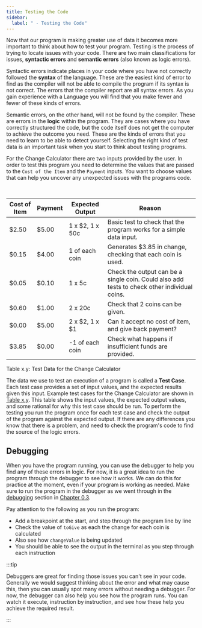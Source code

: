 ```yaml
---
title: Testing the Code
sidebar:
  label: " - Testing the Code"
---
```


Now that our program is making greater use of data it becomes more important to think about how to test your program. Testing is the process of trying to locate issues with your code. There are two main
classifications for issues, **syntactic errors** and **semantic errors** (also known as logic errors).

Syntactic errors indicate places in your code where you have not correctly followed the **syntax** of the language. These are the easiest kind of error to find as the compiler will not be able to compile the program if its syntax is not correct. The errors that the compiler report are all syntax errors. As you gain experience with a Language you will find that you make fewer and fewer of these kinds of errors.

Semantic errors, on the other hand, will not be found by the compiler. These are errors in the **logic** within the program. They are cases where you have correctly structured the code, but the code itself does not get the computer to achieve the outcome you need. These are the kinds of errors that you need to learn to be able to detect yourself. Selecting the right kind of test data is an important task when you start to think about testing programs.

For the Change Calculator there are two inputs provided by the user. In order to test this program you need to determine the values that are passed to the `Cost of the Item` and the `Payment` inputs. You want to choose values that can help you uncover any unexpected issues with the programs code.

<br/>
<a id="tableTestData"></a>

| Cost of Item | Payment | Expected Output    | Reason |
| ------------ | ------- | ------------------ | ------ |
| \$2.50       | \$5.00  | 1 x \$2, 1 x 50c   | Basic test to check that the program works for a simple data input.
| \$0.15       | \$4.00  | 1 of each coin     |  Generates \$3.85 in change, checking that each coin is used.
| \$0.05       | \$0.10  | 1 x 5c             |  Check the output can be a single coin. Could also add tests to check other individual coins.
| \$0.60       | \$1.00  | 2 x 20c            |  Check that 2 coins can be given.
| \$0.00       | \$5.00  | 2 x \$2, 1 x \$1   |  Can it accept no cost of item, and give back payment?
| \$3.85       | \$0.00  | -1 of each coin    |  Check what happens if insufficient funds are provided.

<div class="caption"><span class="caption-figure-nbr">Table x.y: </span>Test Data for the Change Calculator</div>

The data we use to test an execution of a program is called a **Test Case**. Each test case provides a set of input values, and the expected results given this input. Example test cases for the Change Calculator
are shown in [Table x.y](#tableTestData). This table shows the input values, the expected output values, and some rational for why this test case should be run. To perform the testing you run the program once for each test case and check the output of the program against the expected output. If there are any differences you know that there is a problem, and need to check the program's code to find the source of the logic errors.

## Debugging

When you have the program running, you can use the debugger to help you find any of these errors in logic. For now, it is a great idea to run the program through the debugger to see how it works. We can do this for practice at the moment, even if your program is working as needed. Make sure to run the program in the debugger as we went through in the [debugging](../../../../part-0-getting-started/3-building-programs/1-concepts/4-debug) section in [Chapter 0.3](../../../../part-0-getting-started/3-building-programs/0-overview).

Pay attention to the following as you run the program:

- Add a breakpoint at the start, and step through the program line by line
- Check the value of `toGive` as each the change for each coin is calculated
- Also see how `changeValue` is being updated
- You should be able to see the output in the terminal as you step through each instruction

:::tip

Debuggers are great for finding those issues you can't see in your code. Generally we would suggest thinking about the error and what may cause this, then you can usually spot many errors without needing a debugger. For now, the debugger can also help you see how the program runs. You can watch it execute, instruction by instruction, and see how these help you achieve the required result.

:::
